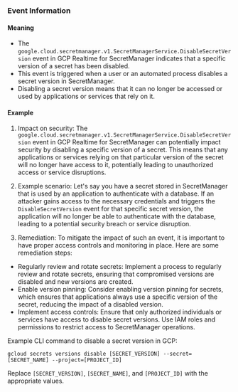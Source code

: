 
### Event Information

#### Meaning

- The `google.cloud.secretmanager.v1.SecretManagerService.DisableSecretVersion` event in GCP Realtime for SecretManager indicates that a specific version of a secret has been disabled.
- This event is triggered when a user or an automated process disables a secret version in SecretManager.
- Disabling a secret version means that it can no longer be accessed or used by applications or services that rely on it.

#### Example

1. Impact on security: The `google.cloud.secretmanager.v1.SecretManagerService.DisableSecretVersion` event in GCP Realtime for SecretManager can potentially impact security by disabling a specific version of a secret. This means that any applications or services relying on that particular version of the secret will no longer have access to it, potentially leading to unauthorized access or service disruptions.

2. Example scenario: Let's say you have a secret stored in SecretManager that is used by an application to authenticate with a database. If an attacker gains access to the necessary credentials and triggers the `DisableSecretVersion` event for that specific secret version, the application will no longer be able to authenticate with the database, leading to a potential security breach or service disruption.

3. Remediation: To mitigate the impact of such an event, it is important to have proper access controls and monitoring in place. Here are some remediation steps:

- Regularly review and rotate secrets: Implement a process to regularly review and rotate secrets, ensuring that compromised versions are disabled and new versions are created.
- Enable version pinning: Consider enabling version pinning for secrets, which ensures that applications always use a specific version of the secret, reducing the impact of a disabled version.
- Implement access controls: Ensure that only authorized individuals or services have access to disable secret versions. Use IAM roles and permissions to restrict access to SecretManager operations.

Example CLI command to disable a secret version in GCP:
```
gcloud secrets versions disable [SECRET_VERSION] --secret=[SECRET_NAME] --project=[PROJECT_ID]
```
Replace `[SECRET_VERSION]`, `[SECRET_NAME]`, and `[PROJECT_ID]` with the appropriate values.

